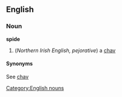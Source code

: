 ==English==
=== Noun ===
[[Category:English nouns]]
'''spide'''
#(''Northern Irish English, pejorative'') a [[chav]]
==== Synonyms ====
See [[chav]]